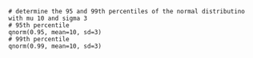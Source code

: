 ```
# determine the 95 and 99th percentiles of the normal distributino with mu 10 and sigma 3
# 95th percentile
qnorm(0.95, mean=10, sd=3)
# 99th percentile
qnorm(0.99, mean=10, sd=3)
```

